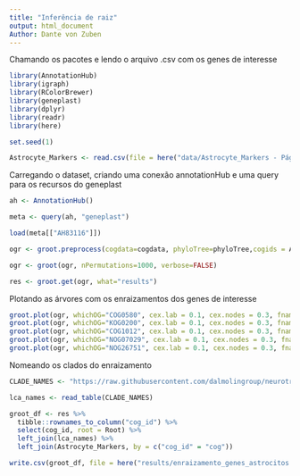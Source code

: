 ```yaml
---
title: "Inferência de raiz"
output: html_document
Author: Dante von Zuben
---
```


Chamando os pacotes e lendo o arquivo .csv com os genes de interesse

```r
library(AnnotationHub)
library(igraph)
library(RColorBrewer)
library(geneplast)
library(dplyr)
library(readr)
library(here)

set.seed(1)

Astrocyte_Markers <- read.csv(file = here("data/Astrocyte_Markers - Página1.csv"), header = T)
```


Carregando o dataset, criando uma conexão annotationHub e uma query para os recursos do geneplast
```r
ah <- AnnotationHub()

meta <- query(ah, "geneplast")

load(meta[["AH83116"]])

ogr <- groot.preprocess(cogdata=cogdata, phyloTree=phyloTree,cogids = Astrocyte_Markers$cog, spid="9606")

ogr <- groot(ogr, nPermutations=1000, verbose=FALSE)

res <- groot.get(ogr, what="results")
```

Plotando as árvores com os enraizamentos dos genes de interesse
```r
groot.plot(ogr, whichOG="COG0580", cex.lab = 0.1, cex.nodes = 0.3, fname="results/gproot")
groot.plot(ogr, whichOG="KOG0200", cex.lab = 0.1, cex.nodes = 0.3, fname="results/gproot")
groot.plot(ogr, whichOG="COG1012", cex.lab = 0.1, cex.nodes = 0.3, fname="results/gproot")
groot.plot(ogr, whichOG="NOG07029", cex.lab = 0.1, cex.nodes = 0.3, fname="results/gproot")
groot.plot(ogr, whichOG="NOG26751", cex.lab = 0.1, cex.nodes = 0.3, fname="results/gproot")
```

Nomeando os clados do enraizamento
```r
CLADE_NAMES <- "https://raw.githubusercontent.com/dalmolingroup/neurotransmissionevolution/ctenophora_before_porifera/analysis/geneplast_clade_names.tsv"

lca_names <- read_table(CLADE_NAMES)

groot_df <- res %>%  
  tibble::rownames_to_column("cog_id") %>%
  select(cog_id, root = Root) %>%
  left_join(lca_names) %>%
  left_join(Astrocyte_Markers, by = c("cog_id" = "cog"))

write.csv(groot_df, file = here("results/enraizamento_genes_astrocitos.csv"), row.names = F)

```